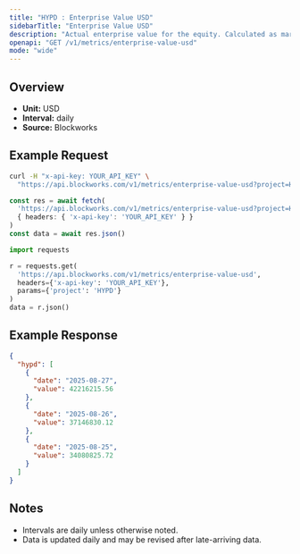 ```yaml
---
title: "HYPD : Enterprise Value USD"
sidebarTitle: "Enterprise Value USD"
description: "Actual enterprise value for the equity. Calculated as market cap - liabilities + assets"
openapi: "GET /v1/metrics/enterprise-value-usd"
mode: "wide"
---
```


## Overview

- **Unit:** USD
- **Interval:** daily
- **Source:** Blockworks

## Example Request

<CodeGroup>

```bash cURL
curl -H "x-api-key: YOUR_API_KEY" \
  "https://api.blockworks.com/v1/metrics/enterprise-value-usd?project=HYPD"
```

```typescript TypeScript
const res = await fetch(
  'https://api.blockworks.com/v1/metrics/enterprise-value-usd?project=HYPD',
  { headers: { 'x-api-key': 'YOUR_API_KEY' } }
)
const data = await res.json()
```

```python Python
import requests

r = requests.get(
  'https://api.blockworks.com/v1/metrics/enterprise-value-usd',
  headers={'x-api-key': 'YOUR_API_KEY'},
  params={'project': 'HYPD'}
)
data = r.json()
```

</CodeGroup>

## Example Response

```json
{
  "hypd": [
    {
      "date": "2025-08-27",
      "value": 42216215.56
    },
    {
      "date": "2025-08-26",
      "value": 37146830.12
    },
    {
      "date": "2025-08-25",
      "value": 34080825.72
    }
  ]
}
```

## Notes
- Intervals are daily unless otherwise noted.
- Data is updated daily and may be revised after late-arriving data.
